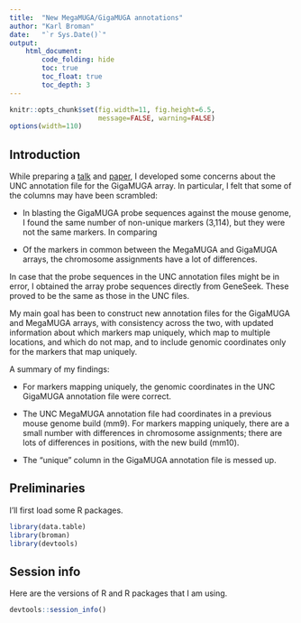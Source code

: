 ```yaml
---
title:  "New MegaMUGA/GigaMUGA annotations"
author: "Karl Broman"
date:   "`r Sys.Date()`"
output:
    html_document:
        code_folding: hide
        toc: true
        toc_float: true
        toc_depth: 3
---
```


```r
knitr::opts_chunk$set(fig.width=11, fig.height=6.5,
                      message=FALSE, warning=FALSE)
options(width=110)
```


## Introduction

While preparing a
[talk](https://kbroman.org/Talk_CTC2018/broman_ctc2018.pdf) and
[paper](https://www.biostat.wisc.edu/~kbroman/publications/mpp_diag.pdf),
I developed some concerns about the UNC annotation file for the
GigaMUGA array. In particular, I felt that some of the columns may
have been scrambled:

- In blasting the GigaMUGA probe sequences against
  the mouse genome, I found the same number of non-unique markers
  (3,114), but they were not the same markers. In comparing

- Of the markers in common between the MegaMUGA and GigaMUGA arrays,
  the chromosome assignments have a lot of differences.

In case that the probe sequences in the UNC annotation files might be
in error, I obtained the array probe sequences directly from GeneSeek.
These proved to be the same as those in the UNC files.

My main goal has been to construct new annotation files for the
GigaMUGA and MegaMUGA arrays, with consistency across the two, with
updated information about which markers map uniquely, which map to
multiple locations, and which do not map, and to include genomic
coordinates only for the markers that map uniquely.

A summary of my findings:

- For markers mapping uniquely, the genomic coordinates in the UNC
  GigaMUGA annotation file were correct.

- The UNC MegaMUGA annotation file had coordinates in a previous mouse
  genome build (mm9). For markers mapping uniquely, there are a small
  number with differences in chromosome assignments; there are lots of
  differences in positions, with the new build (mm10).

- The "unique" column in the GigaMUGA annotation file is messed up.


## Preliminaries

I'll first load some R packages.

```r
library(data.table)
library(broman)
library(devtools)
```



## Session info

Here are the versions of R and R packages that I am using.

```r
devtools::session_info()
```
